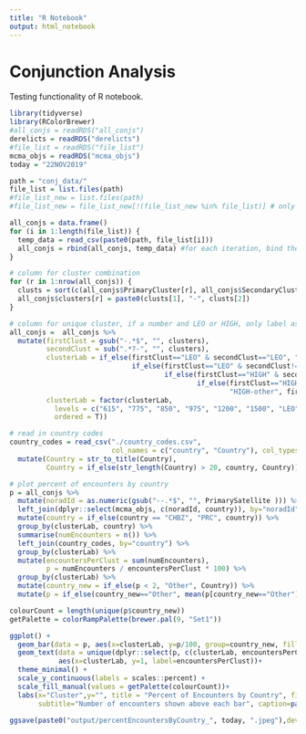 ```yaml
---
title: "R Notebook"
output: html_notebook
---
```


# Conjunction Analysis

Testing functionality of R notebook.
```r
library(tidyverse)
library(RColorBrewer)
#all_conjs = readRDS("all_conjs")
derelicts = readRDS("derelicts")
#file_list = readRDS("file_list")
mcma_objs = readRDS("mcma_objs")
today = "22NOV2019"

path = "conj_data/"
file_list = list.files(path)
#file_list_new = list.files(path)
#file_list_new = file_list_new[!(file_list_new %in% file_list)] # only the new conjunctions

all_conjs = data.frame()
for (i in 1:length(file_list)) {
  temp_data = read_csv(paste0(path, file_list[i]))
  all_conjs = rbind(all_conjs, temp_data) #for each iteration, bind the new data to the building dataset
}

# column for cluster combination
for (r in 1:nrow(all_conjs)) {
  clusts = sort(c(all_conjs$PrimaryCluster[r], all_conjs$SecondaryCluster[r]), decreasing = T)
  all_conjs$clusters[r] = paste0(clusts[1], "-", clusts[2])
}

# column for unique cluster, if a number and LEO or HIGH, only label as the number
all_conjs =  all_conjs %>%
  mutate(firstClust = gsub("-.*$", "", clusters),
         secondClust = sub(".*?-", "", clusters),
         clusterLab = if_else(firstClust=="LEO" & secondClust=="LEO", "LEO",
                              if_else(firstClust=="LEO" & secondClust!="LEO", "LEO-other",
                                      if_else(firstClust=="HIGH" & secondClust=="HIGH", "HIGH",
                                              if_else(firstClust=="HIGH" & secondClust!="HIGH", 
                                                      "HIGH-other", firstClust)))),
         clusterLab = factor(clusterLab,
           levels = c("615", "775", "850", "975", "1200", "1500", "LEO","LEO-other","HIGH-other"),
           ordered = T))

# read in country codes
country_codes = read_csv("./country_codes.csv", 
                         col_names = c("country", "Country"), col_types = "cc", skip = 1) %>%
  mutate(Country = str_to_title(Country),
         Country = if_else(str_length(Country) > 20, country, Country))

# plot percent of encounters by country
p = all_conjs %>%
  mutate(noradId = as.numeric(gsub("--.*$", "", PrimarySatellite ))) %>%
  left_join(dplyr::select(mcma_objs, c(noradId, country)), by="noradId") %>%
  mutate(country = if_else(country == "CHBZ", "PRC", country)) %>%
  group_by(clusterLab, country) %>% 
  summarise(numEncounters = n()) %>%
  left_join(country_codes, by="country") %>% 
  group_by(clusterLab) %>%
  mutate(encountersPerClust = sum(numEncounters), 
         p = numEncounters / encountersPerClust * 100) %>%
  group_by(clusterLab) %>%
  mutate(country_new = if_else(p < 2, "Other", Country)) %>% 
  mutate(p = if_else(country_new=="Other", mean(p[country_new=="Other"]), p))

colourCount = length(unique(p$country_new))
getPalette = colorRampPalette(brewer.pal(9, "Set1"))

ggplot() + 
  geom_bar(data = p, aes(x=clusterLab, y=p/100, group=country_new, fill=country_new), stat="identity")+
  geom_text(data = unique(dplyr::select(p, c(clusterLab, encountersPerClust))), position = position_stack(vjust=1.05), 
            aes(x=clusterLab, y=1, label=encountersPerClust))+
  theme_minimal() +
  scale_y_continuous(labels = scales::percent) + 
  scale_fill_manual(values = getPalette(colourCount))+
  labs(x="Cluster",y="", title = "Percent of Encounters by Country", fill="Country",
       subtitle="Number of encounters shown above each bar", caption=paste0("Encounters from 20OCT2019-", today))

ggsave(paste0("output/percentEncountersByCountry_", today, ".jpeg"),device="jpeg")
```

